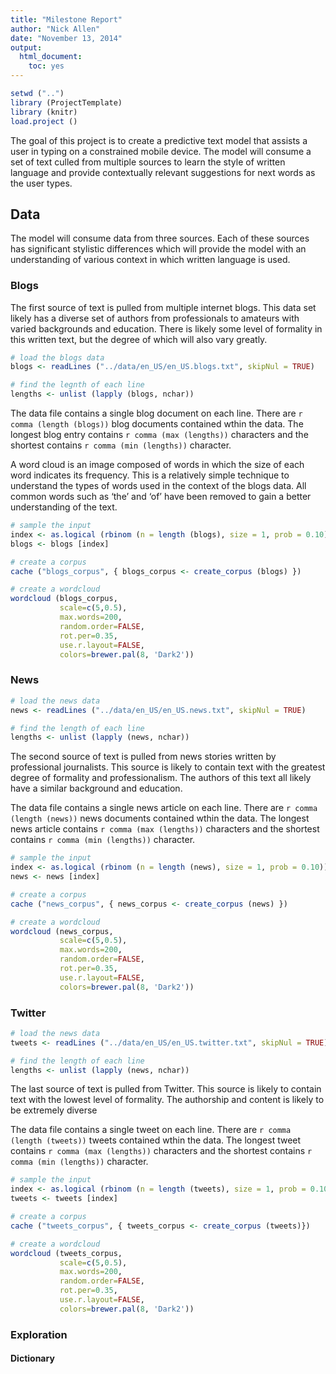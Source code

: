 ```yaml
---
title: "Milestone Report"
author: "Nick Allen"
date: "November 13, 2014"
output:
  html_document:
    toc: yes
---
```


```r
setwd ("..")
library (ProjectTemplate)
library (knitr)
load.project ()
```

The goal of this project is to create a predictive text model that assists a user in typing on a constrained mobile device.  The model will consume a set of text culled from multiple sources to learn the style of written language and provide contextually relevant suggestions for next words as the user types.

## Data

The model will consume data from three sources.  Each of these sources has significant stylistic differences which will provide the model with an understanding of various context in which written language is used.

### Blogs

The first source of text is pulled from multiple internet blogs.  This data set likely has a diverse set of authors from professionals to amateurs with varied backgrounds and education.  There is likely some level of formality in this written text, but the degree of which will also vary greatly.

```r
# load the blogs data
blogs <- readLines ("../data/en_US/en_US.blogs.txt", skipNul = TRUE)

# find the legnth of each line
lengths <- unlist (lapply (blogs, nchar))

```

The data file contains a single blog document on each line.  There are `r comma (length (blogs))` blog documents contained wthin the data.  The longest blog entry contains `r comma (max (lengths))` characters and the shortest contains  `r comma (min (lengths))` character.

A word cloud is an image composed of words in which the size of each word indicates its frequency.  This is a relatively simple technique to understand the types of words used in the context of the blogs data.  All common words such as 'the' and 'of' have been removed to gain a better understanding of the text.

```r

# sample the input
index <- as.logical (rbinom (n = length (blogs), size = 1, prob = 0.10))
blogs <- blogs [index]

# create a corpus
cache ("blogs_corpus", { blogs_corpus <- create_corpus (blogs) })
```

```r
# create a wordcloud
wordcloud (blogs_corpus, 
           scale=c(5,0.5), 
           max.words=200, 
           random.order=FALSE, 
           rot.per=0.35, 
           use.r.layout=FALSE, 
           colors=brewer.pal(8, 'Dark2'))
```

### News

```r
# load the news data
news <- readLines ("../data/en_US/en_US.news.txt", skipNul = TRUE)
```

```r
# find the length of each line
lengths <- unlist (lapply (news, nchar))
```

The second source of text is pulled from news stories written by professional journalists.  This source is likely to contain text with the greatest degree of formality and professionalism.  The authors of this text all likely have a similar background and education.

The data file contains a single news article on each line.  There are `r comma (length (news))` news documents contained wthin the data.  The longest news article contains `r comma (max (lengths))` characters and the shortest contains  `r comma (min (lengths))` character.

```r

# sample the input
index <- as.logical (rbinom (n = length (news), size = 1, prob = 0.10))
news <- news [index]

# create a corpus
cache ("news_corpus", { news_corpus <- create_corpus (news) })
```

```r
# create a wordcloud
wordcloud (news_corpus, 
           scale=c(5,0.5), 
           max.words=200, 
           random.order=FALSE, 
           rot.per=0.35, 
           use.r.layout=FALSE, 
           colors=brewer.pal(8, 'Dark2'))
```

### Twitter

```r
# load the news data
tweets <- readLines ("../data/en_US/en_US.twitter.txt", skipNul = TRUE)
```

```r
# find the length of each line
lengths <- unlist (lapply (news, nchar))
```

The last source of text is pulled from Twitter.  This source is likely to contain text with the lowest level of formality.  The authorship and content is likely to be extremely diverse

The data file contains a single tweet on each line.  There are `r comma (length (tweets))` tweets contained wthin the data.  The longest tweet contains `r comma (max (lengths))` characters and the shortest contains  `r comma (min (lengths))` character.

```r

# sample the input
index <- as.logical (rbinom (n = length (tweets), size = 1, prob = 0.10))
tweets <- tweets [index]

# create a corpus
cache ("tweets_corpus", { tweets_corpus <- create_corpus (tweets)})
```

```r
# create a wordcloud
wordcloud (tweets_corpus, 
           scale=c(5,0.5), 
           max.words=200, 
           random.order=FALSE, 
           rot.per=0.35, 
           use.r.layout=FALSE, 
           colors=brewer.pal(8, 'Dark2'))
```

### Exploration

#### Dictionary







